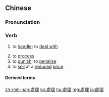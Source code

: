 {{also|处理}}
==Chinese==
{{zh-forms|s=处理}}

===Pronunciation===
{{zh-pron
|m=chǔlǐ,chùlǐ,2nb=nonstandard
|ma=Zh-chuli.ogg
|c=cyu2 lei5,cyu5 lei5
|h=pfs=chhú-lî
|mn=qz:chhír-lí/chhú-lí/zz:chhí-lí
|cat=v
}}

===Verb===
{{zh-verb}}

# to [[handle]]; to [[deal with]]
#: {{zh-x|'''處{chǔ}理''' 事情|to '''handle''' a matter}}
# to [[process]]
# to [[punish]]; to [[penalise]]
# to [[sell]] at a [[reduced]] [[price]]

====Derived terms====
{{zh-der|查處|處理機|處理品|處理器|冷處理|嚴處}}

{{zh-cat|Elementary}}

[[zh-min-nan:處理]]
[[ko:處理]]
[[hu:處理]]
[[mg:處理]]
[[ja:處理]]